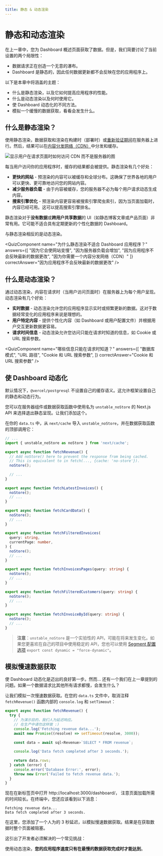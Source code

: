 ```yaml
---
title: 静态 & 动态渲染
---
```


# 静态和动态渲染

在上一章中，您为 Dashboard 概述页面获取了数据。但是，我们简要讨论了当前设置的两个局限性：

* 数据请求正在创造一个无意的瀑布。
* Dashboard 是静态的，因此任何数据更新都不会反映在您的应用程序上。

以下是本章中将涵盖的主题：

* 什么是静态渲染，以及它如何提高应用程序的性能。
* 什么是动态渲染以及何时使用它。
* 使 Dashboard 动态化的不同方法。
* 模拟一个缓慢的数据获取，看看会发生什么。

## 什么是静态渲染？

使用静态渲染，数据获取和渲染在构建时（部署时）或[重新验证期间](https://nextjs.org/docs/app/building-your-application/data-fetching/fetching-caching-and-revalidating#revalidating-data)在服务器上进行。然后，结果可以在[内容分发网络（CDN）](https://nextjs.org/docs/app/building-your-application/rendering/server-components#static-rendering-default)中分发和缓存。

![显示用户在请求页面时如何访问 CDN 而不是服务器的图](/imgs/chapter8-static-site-generation.avif)

每当用户访问你的应用程序时，缓存的结果都会被提供。静态渲染有几个好处：

* **更快的网站** - 预渲染的内容可以被缓存和全球分布。这确保了世界各地的用户可以更快、更可靠地访问您的网站内容。
* **减少服务器负载** - 由于内容被缓存，您的服务器不必为每个用户请求动态生成内容。
* **搜索引擎优化** - 预渲染内容更容易被搜索引擎爬虫索引，因为当页面加载时，内容已经可用。这可以提高搜索引擎排名。

静态渲染对于**没有数据**或**跨用户共享数据**的 UI（如静态博客文章或产品页面）非常有用。它可能不适合具有定期更新的个性化数据的 Dashboard。

与静态渲染相反的是动态渲染。

<QuizComponent
  name="为什么静态渲染不适合 Dashboard 应用程序？"
  answers={[
    "因为它会使网站变慢",
    "因为服务器负载会增加",
    "因为应用程序不会反映最新的数据更改",
    "因为你需要一个内容分发网络（CDN）"
    ]}
  correctAnswer="因为应用程序不会反映最新的数据更改"
/>

## 什么是动态渲染？

通过动态渲染，内容在请求时（当用户访问页面时）在服务器上为每个用户呈现。动态渲染有几个好处：

* **实时数据** - 动态渲染允许您的应用程序显示实时或频繁更新的数据。这对于数据经常变化的应用程序来说是理想的。
* **用户特定内容** - 提供个性化内容（如 Dashboard 或用户配置文件）并根据用户交互更新数据更容易。
* **请求时间信息** - 动态渲染允许您访问只能在请求时知道的信息，如 Cookie 或 URL 搜索参数。

<QuizComponent
  name="哪些信息只能在请求时知道？"
  answers={[
    "数据库模式",
    "URL 路径",
    "Cookie 和 URL 搜索参数",
    ]}
  correctAnswer="Cookie 和 URL 搜索参数"
/>

## 使 Dashboard 动态化

默认情况下，`@vercel/postgresql` 不设置自己的缓存语义。这允许框架设置自己的静态和动态行为。

您可以在服务器组件或数据获取函数中使用名为 `unstable_noStore` 的 Next.js API 来选择退出静态呈现。让我们添加这个。

在你的 `data.ts` 中，从 `next/cache` 导入 `unstable_noStore`，并在数据获取函数的顶部调用它：

```ts showLineNumbers filename="/app/lib/data.ts" {2,7,13,18,26,31,36,41} copy
// ...
import { unstable_noStore as noStore } from 'next/cache';
 
export async function fetchRevenue() {
  // Add noStore() here to prevent the response from being cached.
  // This is equivalent to in fetch(..., {cache: 'no-store'}).
  noStore();
 
  // ...
}
 
export async function fetchLatestInvoices() {
  noStore();
  // ...
}
 
export async function fetchCardData() {
  noStore();
  // ...
}
 
export async function fetchFilteredInvoices(
  query: string,
  currentPage: number,
) {
  noStore();
  // ...
}
 
export async function fetchInvoicesPages(query: string) {
  noStore();
  // ...
}
 
export async function fetchFilteredCustomers(query: string) {
  noStore();
  // ...
}
 
export async function fetchInvoiceById(query: string) {
  noStore();
  // ...
}
```

> **注意**：`unstable_noStore` 是一个实验性的 API，可能在将来发生变化。如果您更喜欢在自己的项目中使用稳定的 API，您也可以使用 [Segment 配置选项](https://nextjs.org/docs/app/api-reference/file-conventions/route-segment-config) `export const dynamic = "force-dynamic"`。

## 模拟慢速数据获取

使 Dashboard 动态化是迈出的良好第一步。然而... 还有一个我们在上一章提到的问题。如果一个数据请求比其他所有请求都慢，会发生什么？

让我们模拟一次慢速数据获取。在您的 `data.ts` 文件中，取消注释 `fetchRevenue()` 函数内部的 `console.log` 和 `setTimeout`：

```ts showLineNumbers filename="/app/lib/data.ts" {5-6,10} copy
export async function fetchRevenue() {
  try {
    // 为演示目的，我们人为延迟响应。
    // 在生产中请勿这样做 :)
    console.log('Fetching revenue data...');
    await new Promise((resolve) => setTimeout(resolve, 3000));
 
    const data = await sql<Revenue>`SELECT * FROM revenue`;
 
    console.log('Data fetch completed after 3 seconds.');
 
    return data.rows;
  } catch (error) {
    console.error('Database Error:', error);
    throw new Error('Failed to fetch revenue data.');
  }
}
```

现在在新标签页中打开 http://localhost:3000/dashboard/， 注意页面加载所需的时间较长。在终端中，您还应该看到以下消息：

```
Fetching revenue data...
Data fetch completed after 3 seconds.
```

在这里，您添加了一个人为的 3 秒延迟，以模拟慢速数据获取。结果是在获取数据时整个页面被阻塞。

这引出了开发者必须解决的一个常见挑战：

使用动态渲染，**您的应用程序速度只有在最慢的数据获取完成时才能达到**。

<FollowMe />
